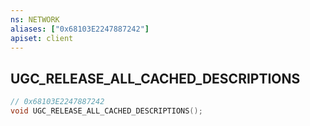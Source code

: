 ```yaml
---
ns: NETWORK
aliases: ["0x68103E2247887242"]
apiset: client
---
```

## UGC_RELEASE_ALL_CACHED_DESCRIPTIONS

```c
// 0x68103E2247887242
void UGC_RELEASE_ALL_CACHED_DESCRIPTIONS();
```